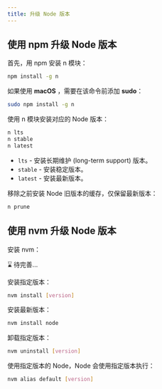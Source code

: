 ```yaml
---
title: 升级 Node 版本
---
```



## 使用 npm 升级 Node 版本

首先，用 npm 安装 n 模块：

```bash
npm install -g n
```

如果使用 **macOS** ，需要在该命令前添加 **<TH>sudo</TH>**：

```bash
sudo npm install -g n
```

使用 n 模块安装对应的 Node 版本：

```bash
n lts
n stable
n latest
```

- `lts` - 安装长期维护 (long-term support) 版本。
- `stable` - 安装稳定版本。
- `latest` - 安装最新版本。

移除之前安装 Node 旧版本的缓存，仅保留最新版本：

```bash
n prune
```

## 使用 nvm 升级 Node 版本

安装 nvm：

⌛️ 待完善...

安装指定版本：

```bash
nvm install [version]
```

安装最新版本：

```bash
nvm install node
```

卸载指定版本：

```bash
nvm uninstall [version]
```

使用指定版本的 Node，Node 会使用指定版本执行：

```bash
nvm alias default [version]
```
